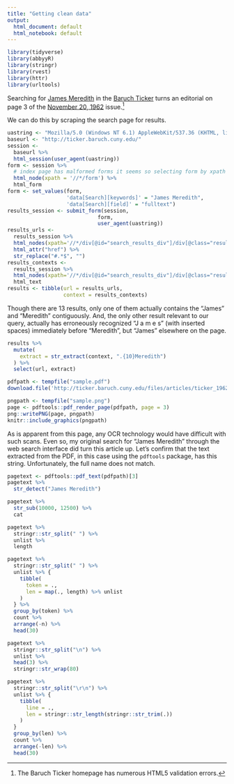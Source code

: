 ---
title: "Getting clean data"
output:
  html_document: default
  html_notebook: default
---

```{r setup}
library(tidyverse)
library(abbyyR)
library(stringr)
library(rvest)
library(httr)
library(urltools)
```

Searching for [James Meredith](https://en.wikipedia.org/wiki/James_Meredith) in the [Baruch Ticker](http://ticker.baruch.cuny.edu/) turns an editorial on page 3 of the [November 20, 1962](http://ticker.baruch.cuny.edu/files/articles/ticker_19621120.pdf) issue.^[The Baruch Ticker homepage has numerous HTML5 validation errors.]

We can do this by scraping the search page for results.

```{r}
uastring <- "Mozilla/5.0 (Windows NT 6.1) AppleWebKit/537.36 (KHTML, like Gecko) Chrome/41.0.2228.0 Safari/537.36"
baseurl <- "http://ticker.baruch.cuny.edu/" 
session <- 
  baseurl %>%
  html_session(user_agent(uastring))
form <- session %>%
  # index page has malformed forms it seems so selecting form by xpath instead
  html_node(xpath = '//*/form') %>%
  html_form
form <- set_values(form, 
                   'data[Search][keywords]' = "James Meredith",
                   'data[Search][field]' = "fulltext")
results_session <- submit_form(session, 
                             form, 
                             user_agent(uastring))
results_urls <- 
  results_session %>% 
  html_nodes(xpath='//*/div[@id="search_results_div"]/div[@class="results"]/div[contains(@class,"result_")]/div[@class="result_title"]/a') %>%
  html_attr("href") %>%
  str_replace("#.*$", "")
results_contexts <-
  results_session %>% 
  html_nodes(xpath='//*/div[@id="search_results_div"]/div[@class="results"]/div/div[@class="context"]') %>%
  html_text
results <- tibble(url = results_urls,
                  context = results_contexts)
```

Though there are 13 results, only one of them actually contains the "James" and "Meredith" contiguously. And, the only other result relevant to our query, actually has erroneously recognized "J a m e s" (with inserted spaces) immediately before "Meredith", but "James" elsewhere on the page.

```{r}
results %>%
  mutate(
    extract = str_extract(context, ".{10}Meredith")
  ) %>%
  select(url, extract)
```


```{r}
pdfpath <- tempfile("sample.pdf")
download.file('http://ticker.baruch.cuny.edu/files/articles/ticker_19621120.pdf', pdfpath, mode='wb')
```

```{r out.width="400px"}
pngpath <- tempfile("sample.png")
page <- pdftools::pdf_render_page(pdfpath, page = 3)
png::writePNG(page, pngpath)
knitr::include_graphics(pngpath)
```

As is apparent from this page, any OCR technology would have difficult with such scans. Even so, my original search for "James Meredith" through the web search interface did turn this article up. Let's confirm that the text extracted from the PDF, in this case using the `pdftools` package, has this string. Unfortunately, the full name does not match. 

```{r}
pagetext <- pdftools::pdf_text(pdfpath)[3] 
pagetext %>%
  str_detect("James Meredith")
```

```{r}
pagetext %>%
  str_sub(10000, 12500) %>%
  cat
```

```{r}
pagetext %>%
  stringr::str_split(" ") %>%
  unlist %>%
  length
```

```{r}
pagetext %>%
  stringr::str_split(" ") %>%
  unlist %>% {
    tibble(
      token = .,
      len = map(., length) %>% unlist
    )
  } %>%
  group_by(token) %>%
  count %>%
  arrange(-n) %>%
  head(30)
```

```{r}
pagetext %>%
  stringr::str_split("\n") %>%
  unlist %>%
  head(3) %>%
  stringr::str_wrap(80)
```



```{r}
pagetext %>%
  stringr::str_split("\r\n") %>%
  unlist %>% {
    tibble(
      line = .,
      len = stringr::str_length(stringr::str_trim(.))
    )
  }
  group_by(len) %>%
  count %>%
  arrange(-len) %>%
  head(30)
```
